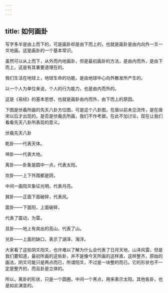 ```yaml
---
---
---
```

title: 如何画卦
---




写字多半是由上而下的，可是画卦却是由下而上的，也就是画卦是由内向外一爻一爻地画。这是画卦的一个基本常识。

虽然可以从上而下，从外而内地画卦，但是最初画卦的方法，是由内而外，是由下而上，这是有其重要道理在的。

我们生活在地球上，地球生命的功能，是由地球中心向外散发所产生的。

以一个人为单位来说，个人的行为能力，也是由内而外的。

这是《易经》的基本思想，也就是画卦由内而外，由下而上的原因。

下图是伏羲所画的先天八卦方位图，可是这个八卦图，在唐以前未见流传，是在唐宋以后才出现的。是否是伏羲氏所画，我们不作考据，在此不加讨论，现在让我们看看先天八卦所表现的意义。

伏羲先天八卦



乾卦——代表天体。

坤卦——代表大地。

离卦——卦象是圆中一点，代表太阳。

坎卦——上下外围都是阴，

中间一画阳爻象征光明，代表月亮。

巽卦——正面下面破碎，代表风。

震卦——下面阳，上面破碎，

代表了震动，为雷。

艮卦——地上有突出的高山，代表了山。

兑卦——上面的缺口，表示了湖泽、海洋。

大家看了这些阴爻阳爻，也许难以了解为什么会代表了日月天地、山泽风雷。但是我们要知道，最初所画的这些卦，并不是像今天所画的这样直，这样整齐，原始的画法，阴爻可能只是两点而已，所谓阳爻，不过是一块整的而已。它的形状也不一定是整齐的，而且卦是立体的。

所以，离卦的形状，只是一个圆圈，中间一个黑点，用来表示太阳。其他各卦，也是如此演变的。